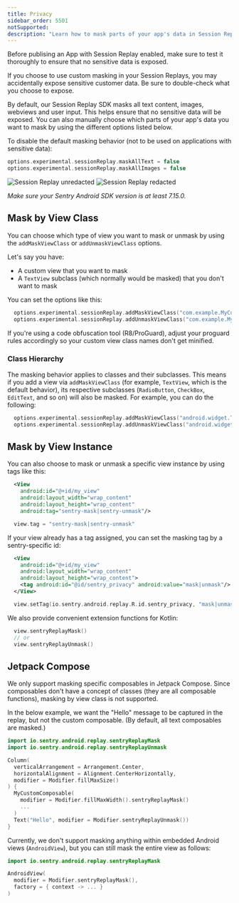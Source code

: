 ```yaml
---
title: Privacy
sidebar_order: 5501
notSupported:
description: "Learn how to mask parts of your app's data in Session Replay."
---
```


<Alert>

Before publising an App with Session Replay enabled, make sure to test it thoroughly to ensure that no sensitive data is exposed.

If you choose to use custom masking in your Session Replays, you may accidentally expose sensitive customer data. Be sure to double-check what you choose to expose.

</Alert>

By default, our Session Replay SDK masks all text content, images, webviews and user input. This helps ensure that no sensitive data will be exposed. You can also manually choose which parts of your app's data you want to mask by using the different options listed below.

To disable the default masking behavior (not to be used on applications with sensitive data):

```kotlin
options.experimental.sessionReplay.maskAllText = false
options.experimental.sessionReplay.maskAllImages = false
```

![Session Replay unredacted](./img/session-replay.jpg) ![Session Replay redacted](./img/session-replay-redacted.jpg)

_Make sure your Sentry Android SDK version is at least 7.15.0._

## Mask by View Class

You can choose which type of view you want to mask or unmask by using the `addMaskViewClass` or `addUnmaskViewClass` options.

Let's say you have:
- A custom view that you want to mask
- A `TextView` subclass (which normally would be masked) that you don't want to mask

You can set the options like this:

```kotlin
  options.experimental.sessionReplay.addMaskViewClass("com.example.MyCustomView")
  options.experimental.sessionReplay.addUnmaskViewClass("com.example.MyCustomTextView")
```

<Note>

If you're using a code obfuscation tool (R8/ProGuard), adjust your proguard rules accordingly so your custom view class names don't get minified.

</Note>

### Class Hierarchy

The masking behavior applies to classes and their subclasses. This means if you add a view via `addMaskViewClass` (for example, `TextView`, which is the default behavior), its respective subclasses (`RadioButton`, `CheckBox`, `EditText`, and so on) will also be masked. For example, you can do the following:

```kotlin
  options.experimental.sessionReplay.addMaskViewClass("android.widget.TextView") // mask TextView and all its subclasses
  options.experimental.sessionReplay.addUnmaskViewClass("android.widget.RadioButton") // but unmask RadioButton and all its subclasses
```

## Mask by View Instance

You can also choose to mask or unmask a specific view instance by using tags like this:

```xml
  <View
    android:id="@+id/my_view"
    android:layout_width="wrap_content"
    android:layout_height="wrap_content"
    android:tag="sentry-mask|sentry-unmask"/>
```

```kotlin
  view.tag = "sentry-mask|sentry-unmask"
```

If your view already has a tag assigned, you can set the masking tag by a sentry-specific id:

```xml
  <View
    android:id="@+id/my_view"
    android:layout_width="wrap_content"
    android:layout_height="wrap_content">
    <tag android:id="@id/sentry_privacy" android:value="mask|unmask"/>
  </View>
```

```kotlin
  view.setTag(io.sentry.android.replay.R.id.sentry_privacy, "mask|unmask")
```

We also provide convenient extension functions for Kotlin:

```kotlin
  view.sentryReplayMask()
  // or
  view.sentryReplayUnmask()
```

## Jetpack Compose

We only support masking specific composables in Jetpack Compose. Since composables don't have a concept of classes (they are all composable functions), masking by view class is not supported.

In the below example, we want the "Hello" message to be captured in the replay, but not the custom composable. (By default, all text composables are masked.)

```kotlin
import io.sentry.android.replay.sentryReplayMask
import io.sentry.android.replay.sentryReplayUnmask

Column(
  verticalArrangement = Arrangement.Center,
  horizontalAlignment = Alignment.CenterHorizontally,
  modifier = Modifier.fillMaxSize()
) {
  MyCustomComposable(
    modifier = Modifier.fillMaxWidth().sentryReplayMask()
    ...
  )
  Text("Hello", modifier = Modifier.sentryReplayUnmask())
}
```

Currently, we don't support masking anything within embedded Android views (`AndroidView`), but you can still mask the entire view as follows:

```kotlin
import io.sentry.android.replay.sentryReplayMask

AndroidView(
  modifier = Modifier.sentryReplayMask(),
  factory = { context -> ... }
)
```
